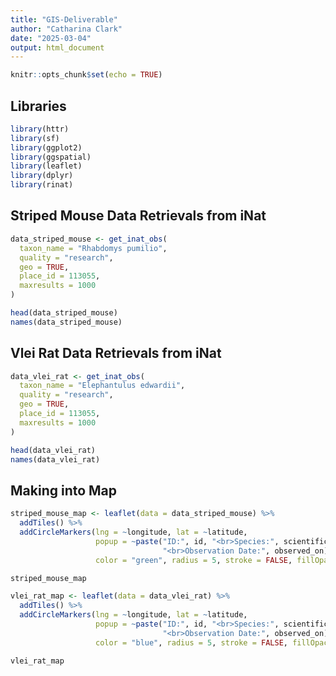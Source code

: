```yaml
---
title: "GIS-Deliverable"
author: "Catharina Clark"
date: "2025-03-04"
output: html_document
---
```


```r
knitr::opts_chunk$set(echo = TRUE)
```


## Libraries

```r

library(httr)
library(sf) 
library(ggplot2)
library(ggspatial)
library(leaflet)
library(dplyr)
library(rinat)

```


## Striped Mouse Data Retrievals from iNat

```r

data_striped_mouse <- get_inat_obs(
  taxon_name = "Rhabdomys pumilio",
  quality = "research", 
  geo = TRUE, 
  place_id = 113055, 
  maxresults = 1000     
)

head(data_striped_mouse)
names(data_striped_mouse)


```


## Vlei Rat Data Retrievals from iNat

```r

data_vlei_rat <- get_inat_obs(
  taxon_name = "Elephantulus edwardii",
  quality = "research", 
  geo = TRUE, 
  place_id = 113055, 
  maxresults = 1000     
)

head(data_vlei_rat)
names(data_vlei_rat)


```


## Making into Map

```r

striped_mouse_map <- leaflet(data = data_striped_mouse) %>%
  addTiles() %>%  
  addCircleMarkers(lng = ~longitude, lat = ~latitude, 
                   popup = ~paste("ID:", id, "<br>Species:", scientific_name, 
                                  "<br>Observation Date:", observed_on),
                   color = "green", radius = 5, stroke = FALSE, fillOpacity = 0.7)

striped_mouse_map

vlei_rat_map <- leaflet(data = data_vlei_rat) %>%
  addTiles() %>%  
  addCircleMarkers(lng = ~longitude, lat = ~latitude, 
                   popup = ~paste("ID:", id, "<br>Species:", scientific_name, 
                                  "<br>Observation Date:", observed_on),
                   color = "blue", radius = 5, stroke = FALSE, fillOpacity = 0.7)

vlei_rat_map
```

